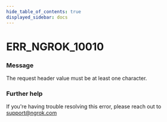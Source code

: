 ```yaml
---
hide_table_of_contents: true
displayed_sidebar: docs
---
```



# ERR_NGROK_10010

### Message

The request header value must be at least one character.

<ErrorDetails error="err_ngrok_10010" />

### Further help

If you're having trouble resolving this error, please reach out to [support@ngrok.com](mailto:support@ngrok.com?subject=Help%20with%20ERR_NGROK_10010)
